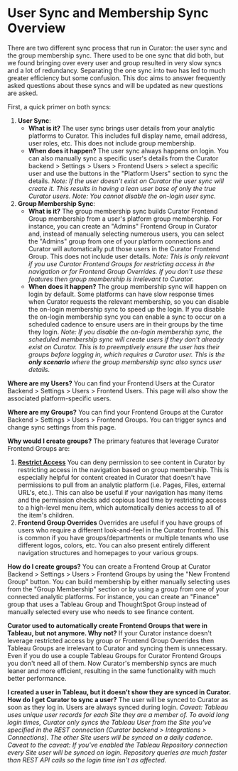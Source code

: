 # User Sync and Membership Sync Overview

There are two different sync process that run in Curator: the user sync and the group membership sync. There used to be
one sync that did both, but we found bringing over every user and group resulted in very slow syncs and a lot of
redundancy. Separating the one sync into two has led to much greater efficiency but some confusion. This doc aims to
answer frequently asked questions about these syncs and will be updated as new questions are asked.

First, a quick primer on both syncs:

1. **User Sync**:
	- **What is it?**
	The user sync brings user details from your analytic platforms to Curator. This includes full display name, email
	address, user roles, etc. This does not include group membership.
	- **When does it happen?**
	The user sync always happens on login. You can also manually sync a specific user's details from the Curator
	backend > Settings > Users > Frontend Users > select a specific user and use the buttons in the "Platform Users"
	section to sync the details.
	*Note: If the user doesn't exist on Curator the user sync will create it. This results in having a lean user base of
	only the true Curator users.*
	*Note: You cannot disable the on-login user sync.*
2. **Group Membership Sync**:
	- **What is it?**
	The group membership sync builds Curator Frontend Group membership from a user's platform group membership. For
	instance, you can create an "Admins" Frontend Group in Curator and, instead of manually selecting numerous users, you
	can select the "Admins" group from one of your platform connections and Curator will automatically put those users in
	the Curator Frontend Group. This does not include user details.
	*Note: This is only relevant if you use Curator Frontend Groups for restricting access in the navigation or for
	Frontend Group Overrides. If you don't use these features then group membership is irrelevant to Curator.*
	- **When does it happen?**
	The group membership sync will happen on login by default. Some platforms can have slow response times when Curator
	requests the relevant membership, so you can disable the on-login membership sync to speed up the login. If you
	disable the on-login membership sync you can enable a sync to occur on a scheduled cadence to ensure users are in
	their groups by the time they login.
	*Note: If you disable the on-login membership sync, the scheduled membership sync will create users if they don't
	already exist on Curator. This is to preemptively ensure the user has their groups before logging in, which requires a
	Curator user. This is the **only scenario** where the group membership sync also syncs user details.*

**Where are my Users?**
You can find your Frontend Users at the Curator Backend > Settings > Users > Frontend Users. This page will also show the
associated platform-specific users.

**Where are my Groups?**
You can find your Frontend Groups at the Curator Backend > Settings > Users > Frontend Groups. You can trigger syncs and
change sync settings from this page.

**Why would I create groups?**
The primary features that leverage Curator Frontend Groups are:

1. **[Restrict Access](https://curator.interworks.com/page/kb/site-content-design/menus/restrict-access/1505)**
You can deny permission to see content in Curator by restricting access in the navigation based on group membership. This
is especially helpful for content created in Curator that doesn't have permissions to pull from an analytic platform (i.e.
Pages, Files, external URL's, etc.). This can also be useful if your navigation has many items and the permission checks
add copious load time by restricting access to a high-level menu item, which automatically denies access to all of the
item's children.
2. **Frontend Group Overrides**
Overrides are useful if you have groups of users who require a different look-and-feel in the Curator frontend. This is
common if you have groups/departments or multiple tenants who use different logos, colors, etc. You can also present
entirely different navigation structures and homepages to your various groups.

**How do I create groups?**
You can create a Frontend Group at Curator Backend > Settings > Users > Frontend Groups by using the "New Frontend Group"
button. You can build membership by either manually selecting uses from the "Group Membership" section or by using a group
from one of your connected analytic platforms. For instance, you can create an "Finance" group that uses a Tableau Group
and ThoughtSpot Group instead of manually selected every use who needs to see finance content.

**Curator used to automatically create Frontend Groups that were in Tableau, but not anymore. Why not?**
If your Curator instance doesn't leverage restricted access by group or Frontend Group Overrides then Tableau Groups are
irrelevant to Curator and syncing them is unnecessary. Even if you do use a couple Tableau Groups for Curator Frontend
Groups you don't need all of them. Now Curator's membership syncs are much leaner and more efficient, resulting in the
same functionality with much better performance.

**I created a user in Tableau, but it doesn’t show they are synced in Curator. How do I get Curator to sync a user?**
The user will be synced to Curator as soon as they log in. Users are always synced during login.
*Caveat: Tableau uses unique user records for each Site they are a member of. To avoid long login times, Curator only
syncs the Tableau User from the Site you've specified in the REST connection (Curator backend > Integrations >
Connections). The other Site users will be synced on a daily cadence.*
*Caveat to the caveat: If you've enabled the Tableau Repository connection every Site user will be synced on login.
Repository queries are much faster than REST API calls so the login time isn't as affected.*
